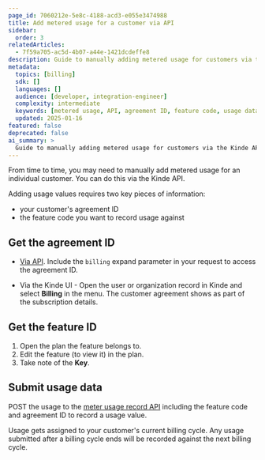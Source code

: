 ```yaml
---
page_id: 7060212e-5e8c-4188-acd3-e055e3474988
title: Add metered usage for a customer via API
sidebar:
  order: 3
relatedArticles:
  - 7f59a705-ac5d-4b07-a44e-1421dcdeffe8
description: Guide to manually adding metered usage for customers via the Kinde API including agreement ID and feature code requirements.
metadata:
  topics: [billing]
  sdk: []
  languages: []
  audience: [developer, integration-engineer]
  complexity: intermediate
  keywords: [metered usage, API, agreement ID, feature code, usage data, billing cycle]
  updated: 2025-01-16
featured: false
deprecated: false
ai_summary: >
  Guide to manually adding metered usage for customers via the Kinde API with agreement ID and feature code requirements.
---
```


From time to time, you may need to manually add metered usage for an individual customer. You can do this via the Kinde API.

Adding usage values requires two key pieces of information:

- your customer's agreement ID
- the feature code you want to record usage against

## Get the agreement ID

- [Via API](https://docs.kinde.com/kinde-apis/management/#tag/billing-agreements/get/api/v1/billing/agreements/). Include the `billing` expand parameter in your request to access the agreement ID.

- Via the Kinde UI - Open the user or organization record in Kinde and select **Billing** in the menu. The customer agreement shows as part of the subscription details. 

## Get the feature ID

1. Open the plan the feature belongs to.
2. Edit the feature (to view it) in the plan.
3. Take note of the **Key**.

## Submit usage data

POST the usage to the [meter usage record API](https://docs.kinde.com/kinde-apis/management/#tag/billing-meter-usage/post/api/v1/billing/meter_usage/) including the feature code and agreement ID to record a usage value.

<Aside>

Usage gets assigned to your customer's current billing cycle. Any usage submitted after a billing cycle ends will be recorded against the next billing cycle.

</Aside>
